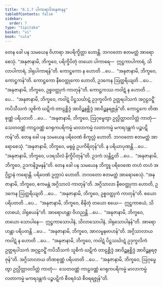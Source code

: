 ```yaml
---
title: "6.1.7 ပါကာရာဒိအနုဇာနန"
tableOfContents: false
sidebar:
  order: 7
type: "tipitaka"
basket: "vi"
book: "cula"
---
```



<DynamicBreadcrumb />

<Division number="302" book="cula">

<Paragraph number="1302" book="cula">
တေန ခေါ ပန သမယေန ဝိဟာရာ အပရိက္ခိတ္တာ ဟောန္တိ. ဘဂဝတော ဧတမတ္ထံ အာရောစေသုံ. “အနုဇာနာမိ, ဘိက္ခဝေ, ပရိက္ခိပိတုံ တယော ပါကာရေ—  ဣဋ္ဌကာပါကာရံ, သိလာပါကာရံ, ဒါရုပါကာရန်”တိ. ကောဋ္ဌကော န ဟောတိ …ပေ…  “အနုဇာနာမိ, ဘိက္ခဝေ, ကောဋ္ဌကန်”တိ. ကောဋ္ဌကော နီစဝတ္ထုကော ဟောတိ, ဥဒကေန ဩတ္ထရိယျတိ …ပေ…  “အနုဇာနာမိ, ဘိက္ခဝေ, ဥစ္စဝတ္ထုကံ ကာတုန်”တိ. ကောဋ္ဌကဿ ကဝါဋံ န ဟောတိ …ပေ…  “အနုဇာနာမိ, ဘိက္ခဝေ, ကဝါဋံ ပိဋ္ဌသင်္ဃာဋံ ဥဒုက္ခလိကံ ဥတ္တရပါသကံ အဂ္ဂဠဝဋ္ဋိံ ကပိသီသကံ သူစိကံ ဃဋိကံ တာဠစ္ဆိဒ္ဒံ အာဝိဉ္ဆနစ္ဆိဒ္ဒံ အာဝိဉ္ဆနရဇ္ဇုန်”တိ. ကောဋ္ဌကေ တိဏစုဏ္ဏံ ပရိပတတိ …ပေ…  “အနုဇာနာမိ, ဘိက္ခဝေ, ဩဂုမ္ဖေတွာ ဥလ္လိတ္တာဝလိတ္တံ ကာတုံ—  သေတဝဏ္ဏံ ကာဠဝဏ္ဏံ ဂေရုကပရိကမ္မံ မာလာကမ္မံ လတာကမ္မံ မကရဒန္တကံ ပဉ္စပဋိကန်”တိ.
</Paragraph>

<Paragraph number="1303" book="cula">
တေန ခေါ ပန သမယေန ပရိဝေဏံ စိက္ခလ္လံ ဟောတိ. ဘဂဝတော ဧတမတ္ထံ အာရောစေသုံ. “အနုဇာနာမိ, ဘိက္ခဝေ, မရုမ္ဗံ ဥပကိရိတုန်”တိ. န ပရိယာပုဏန္တိ …ပေ…  “အနုဇာနာမိ, ဘိက္ခဝေ, ပဒရသိလံ နိက္ခိပိတုန်”တိ. ဥဒကံ သန္တိဋ္ဌတိ …ပေ…  “အနုဇာနာမိ, ဘိက္ခဝေ, ဥဒကနိဒ္ဓမနန်”တိ.
</Paragraph>

<Paragraph number="1304" book="cula">
တေန ခေါ ပန သမယေန ဘိက္ခူ ပရိဝေဏေ တဟံ တဟံ အဂ္ဂိဋ္ဌာနံ ကရောန္တိ. ပရိဝေဏံ ဥက္လာပံ ဟောတိ. ဘဂဝတော ဧတမတ္ထံ အာရောစေသုံ. “အနုဇာနာမိ, ဘိက္ခဝေ, ဧကမန္တံ အဂ္ဂိသာလံ ကာတုန်”တိ. အဂ္ဂိသာလာ နီစဝတ္ထုကာ ဟောတိ, ဥဒကေန ဩတ္ထရိယျတိ …ပေ…  “အနုဇာနာမိ, ဘိက္ခဝေ, ဥစ္စဝတ္ထုကံ ကာတုန်”တိ. စယော ပရိပတတိ …ပေ…  “အနုဇာနာမိ, ဘိက္ခဝေ, စိနိတုံ တယော စယေ—  ဣဋ္ဌကာစယံ, သိလာစယံ, ဒါရုစယန်”တိ. အာရောဟန္တာ ဝိဟညန္တိ …ပေ…  “အနုဇာနာမိ, ဘိက္ခဝေ, တယော သောပါနေ—  ဣဋ္ဌကာသောပါနံ, သိလာသောပါနံ, ဒါရုသောပါနန်”တိ. အာရောဟန္တာ ပရိပတန္တိ …ပေ…  “အနုဇာနာမိ, ဘိက္ခဝေ, အာလမ္ဗနဗာဟန်”တိ. အဂ္ဂိသာလာယ ကဝါဋံ န ဟောတိ …ပေ…  “အနုဇာနာမိ, ဘိက္ခဝေ, ကဝါဋံ ပိဋ္ဌသင်္ဃာဋံ ဥဒုက္ခလိကံ ဥတ္တရပါသကံ အဂ္ဂဠဝဋ္ဋိံ ကပိသီသကံ သူစိကံ ဃဋိကံ တာဠစ္ဆိဒ္ဒံ အာဝိဉ္ဆနစ္ဆိဒ္ဒံ အာဝိဉ္ဆနရဇ္ဇုန်”တိ. အဂ္ဂိသာလာယ တိဏစုဏ္ဏံ ပရိပတတိ …ပေ…  “အနုဇာနာမိ, ဘိက္ခဝေ, ဩဂုမ္ဖေတွာ ဥလ္လိတ္တာဝလိတ္တံ ကာတုံ—  သေတဝဏ္ဏံ ကာဠဝဏ္ဏံ ဂေရုကပရိကမ္မံ မာလာကမ္မံ လတာကမ္မံ မကရဒန္တကံ ပဉ္စပဋိကံ စီဝရဝံသံ စီဝရရဇ္ဇုန်”တိ.
</Paragraph>
</Division>